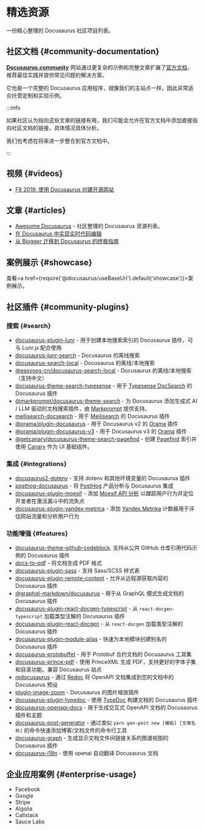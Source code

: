 # 精选资源

一份精心整理的 Docusaurus 社区项目列表。

## 社区文档 {#community-documentation}

**[Docusaurus.community](https://docusaurus.community)** 网站通过更复杂的示例和完整文章扩展了[官方文档](/docs)，推荐最佳实践并提供常见问题的解决方案。

它也是一个完整的 Docusaurus 应用程序，就像我们的主站点一样，因此非常适合托管定制和实验示例。

:::info

如果社区认为指向这些文章的链接有用，我们可能会允许在官方文档中添加直接指向社区文档的链接，具体情况具体分析。

我们也考虑在将来进一步整合到官方文档中。

:::

## 视频 {#videos}

- [F8 2019: 使用 Docusaurus 创建开源网站](https://www.youtube.com/watch?v=QcGJsf6mgZE)

## 文章 {#articles}

- [Awesome Docusaurus](https://github.com/webbertakken/awesome-docusaurus#readme) - 社区整理的 Docusaurus 资源列表。
- [在 Docusaurus 中实现实时代码编辑](https://dev.to/mrmuhammadali/live-code-editing-in-docusaurus-ux-at-its-best-2hj1)
- [从 Blogger 迁移到 Docusaurus 的终极指南](https://blog.johnnyreilly.com/definitive-guide-to-migrating-from-blogger-to-docusaurus)

## 案例展示 {#showcase}

查看<a href={require('@docusaurus/useBaseUrl').default('showcase')}>案例展示</a>。

## 社区插件 {#community-plugins}

### 搜索 {#search}

- [docusaurus-plugin-lunr](https://github.com/daldridge/docusaurus-plugin-lunr) - 用于创建本地搜索索引的 Docusaurus 插件，可与 Lunr.js 配合使用
- [docusaurus-lunr-search](https://github.com/lelouch77/docusaurus-lunr-search) - Docusaurus 的离线搜索
- [docusaurus-search-local](https://github.com/cmfcmf/docusaurus-search-local) - Docusaurus 的离线/本地搜索
- [@easyops-cn/docusaurus-search-local](https://github.com/easyops-cn/docusaurus-search-local) - Docusaurus 的离线/本地搜索（支持中文）
- [docusaurus-theme-search-typesense](https://github.com/typesense/docusaurus-theme-search-typesense) - 用于 [Typesense DocSearch](https://typesense.org/docs/latest/guide/docsearch.html) 的 Docusaurus 插件
- [@markprompt/docusaurus-theme-search](https://github.com/motifland/markprompt-js/tree/main/packages/docusaurus-theme-search) - 为 Docusaurus 添加生成式 AI / LLM 驱动的文档搜索插件，由 [Markprompt](https://markprompt.com) 提供支持。
- [meilisearch-docsearch](https://github.com/tauri-apps/meilisearch-docsearch) - 用于 [Meilisearch](https://www.meilisearch.com) 的 Docusaurus 插件
- [@orama/plugin-docusaurus](https://github.com/askorama/orama/tree/main/packages/plugin-docusaurus) - 用于 Docusaurus v2 的 [Orama](https://askorama.ai/) 插件
- [@orama/plugin-docusaurus-v3](https://github.com/askorama/orama/tree/main/packages/plugin-docusaurus-v3) - 用于 Docusaurus v3 的 [Orama](https://askorama.ai/) 插件
- [@getcanary/docusaurus-theme-search-pagefind](https://getcanary.dev/docs/integrations/docusaurus.html) - 创建 [Pagefind](https://pagefind.app/) 索引并使用 [Canary](https://github.com/fastrepl/canary) 作为 UI 基础组件。

### 集成 {#integrations}

- [docusaurus2-dotenv](https://github.com/jonnynabors/docusaurus2-dotenv) - 支持 dotenv 和其他环境变量的 Docusaurus 插件
- [posthog-docusaurus](https://github.com/PostHog/posthog-docusaurus) - 将 [PostHog](https://posthog.com/) 产品分析与 Docusaurus 集成
- [docusaurus-plugin-moesif](https://github.com/Moesif/docusaurus-plugin-moesif) - 添加 [Moesif API 分析](https://www.moesif.com/) 以跟踪用户行为并定位开发者在激活漏斗中的流失点
- [docusaurus-plugin-yandex-metrica](https://github.com/sgromkov/docusaurus-plugin-yandex-metrica) - 添加 [Yandex Metrika](https://metrika.yandex.ru/) 计数器用于评估网站流量和分析用户行为

### 功能增强 {#features}

- [docusaurus-theme-github-codeblock](https://github.com/saucelabs/docusaurus-theme-github-codeblock). 支持从公共 GitHub 仓库引用代码示例的 Docusaurus 插件
- [docs-to-pdf](https://github.com/jean-humann/docs-to-pdf) - 将文档生成 PDF 格式
- [docusaurus-plugin-sass](https://github.com/rlamana/docusaurus-plugin-sass) - 支持 Sass/SCSS 样式表
- [docusaurus-plugin-remote-content](https://github.com/rdilweb/docusaurus-plugin-remote-content) - 允许从远程源获取内容的 Docusaurus 插件
- [@graphql-markdown/docusaurus](https://github.com/graphql-markdown/graphql-markdown) - 用于从 GraphQL 模式生成文档的 Docusaurus 插件
- [docusaurus-plugin-react-docgen-typescript](https://github.com/atomicpages/docusaurus-plugin-react-docgen-typescript) - 从 `react-docgen-typescript` 加载类型注解的 Docusaurus 插件
- [docusaurus-plugin-react-docgen](https://github.com/atomicpages/docusaurus-plugin-react-docgen) - 从 `react-docgen` 加载类型注解的 Docusaurus 插件
- [docusaurus-plugin-module-alias](https://github.com/atomicpages/docusaurus-plugin-module-alias) - 快速为本地模块创建别名的 Docusaurus 插件
- [docusaurus-protobuffet](https://github.com/protobuffet/docusaurus-protobuffet) - 用于 Protobuf 合约文档的 Docusaurus 工具集
- [docusaurus-prince-pdf](https://github.com/signcl/docusaurus-prince-pdf) - 使用 PrinceXML 生成 PDF，支持更好的字体子集和目录功能。兼容 Docusaurus 站点
- [redocusaurus](https://github.com/rohit-gohri/redocusaurus) - 通过 [Redoc](https://github.com/redocly/redoc) 将 OpenAPI 文档集成到您的文档中的 Docusaurus 预设
- [plugin-image-zoom](https://github.com/flexanalytics/plugin-image-zoom) - Docusaurus 的图片缩放插件
- [docusaurus-plugin-typedoc](https://github.com/tgreyuk/typedoc-plugin-markdown/tree/master/packages/docusaurus-plugin-typedoc) - 使用 [TypeDoc](https://typedoc.org/) 构建文档的 Docusaurus 插件
- [docusaurus-openapi-docs](https://github.com/PaloAltoNetworks/docusaurus-openapi-docs) - 用于生成交互式 OpenAPI 文档的 Docusaurus 插件和主题
- [docusaurus-post-generator](https://github.com/moojing/docusaurus-post-generator) - 通过类似 `yarn gen-post new [模板] [文章名称]` 的命令快速添加博客/文档文件的命令行工具
- [docusaurus-graph](https://github.com/Arsero/docusaurus-graph) - 生成显示文档文件间链接关系的图谱视图的 Docusaurus 插件
- [docusaurus-i18n](https://github.com/moonrailgun/docusaurus-i18n) - 使用 openai 自动翻译 Docusaurus 文档

## 企业应用案例 {#enterprise-usage}

- Facebook
- Google
- Stripe
- Algolia
- Callstack
- Sauce Labs